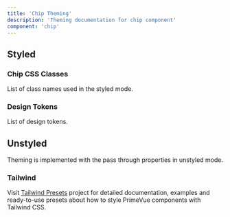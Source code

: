 ```yaml
---
title: 'Chip Theming'
description: 'Theming documentation for chip component'
component: 'chip'
---
```


## Styled

### Chip CSS Classes

List of class names used in the styled mode.

<DocApiTable name="Chip" type="style" />

### Design Tokens

List of design tokens.

<DocApiTable name="Chip" type="token" />

## Unstyled

Theming is implemented with the pass through properties in unstyled mode.

### Tailwind

Visit [Tailwind Presets](https://github.com/primefaces/primevue-tailwind) project for detailed documentation, examples and ready-to-use presets about how to style PrimeVue components with Tailwind CSS.
